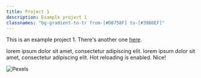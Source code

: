 ```yaml
---
title: Project 1
description: Example project 1
classnames: "bg-gradient-to-tr from-[#DB758F] to-[#39B0EF]"
---
```


This is an example project 1. There's another one [here](/projects/project-2).

lorem ipsum dolor sit amet, consectetur adipiscing elit.
lorem ipsum dolor sit amet, consectetur adipiscing elit.
Hot reloading is enabled. Nice!

![Pexels](/pexels.jpg "a title")
